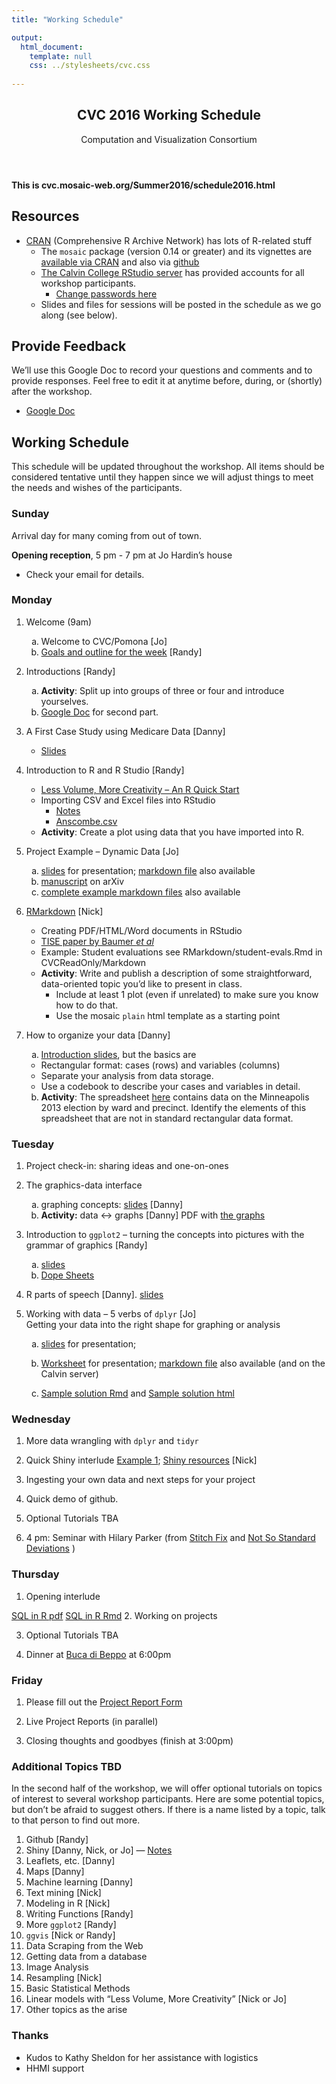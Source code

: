 ```yaml
---
title: "Working Schedule"

output: 
  html_document:
    template: null
    css: ../stylesheets/cvc.css
    
---
```



<script src="../javascripts/main.js"></script>
<!--[if lt IE 9]>
<script src="//html5shiv.googlecode.com/svn/trunk/html5.js"></script>
<![endif]-->

<meta name="viewport" content="width=device-width, initial-scale=1, user-scalable=no">

<div class="wrapper">
<nav>
<ul></ul>
</nav>
<section>
     
           
<header>
<h1>CVC 2016 Working Schedule</h1>
<p>Computation and Visualization Consortium</p>
</header> 

#### This is cvc.mosaic-web.org/Summer2016/schedule2016.html

## Resources

  * [CRAN](http://cran.r-project.org) (Comprehensive R Archive Network) has lots of R-related stuff
  * The `mosaic` package (version 0.14 or greater) and its vignettes are [available via CRAN](http://cran.r-project.org/web/packages/mosaic/index.html) and also via [github](https://github.com/ProjectMOSAIC/mosaic)
  * [The Calvin College RStudio server](http://rstudio.calvin.edu) has provided accounts for all workshop participants.
    * [Change passwords here](https://freeipa1.cs.calvin.edu/)
  * Slides and files for sessions will be posted in the schedule as we go along (see below).


## Provide Feedback

We'll use this Google Doc to record your questions and comments and to provide
responses.  Feel free to edit it at anytime before, during, or (shortly) after the workshop.

  * [Google Doc](https://docs.google.com/document/d/1AtoWauyDoBsHJd7yywkJNgiNaAXPiBjNhqO9Yw72jys/edit?usp=sharing)

## Working Schedule

This schedule will be updated throughout the workshop.  All items should be 
considered tentative until they happen since we will adjust things to 
meet the needs and wishes of the participants.

### Sunday

Arrival day for many coming from out of town. 

**Opening reception**, 5 pm - 7 pm at Jo Hardin's house
 
  * Check your email for details.

### Monday

 1. Welcome (9am)
    a. Welcome to CVC/Pomona [Jo]
    b. [Goals and outline for the week](Intro/IntroOverview.html) [Randy]

 2. Introductions [Randy]
    a. **Activity**: Split up into groups of three or four and introduce yourselves. 
    b. [Google Doc](https://docs.google.com/document/d/137aTs2EEcBdE7hg1tH68wjsorqSNdcB8VnZQmUX-VCs/edit?usp=sharing) for second part. 

 3. A First Case Study using Medicare Data [Danny]

    * [Slides](Intro/MedicareSpending.html)

 4. Introduction to R and R Studio [Randy]

    * [Less Volume, More Creativity -- An R Quick Start](Learn/LessVolume/LessVolume.html) 
    * Importing CSV and Excel files into RStudio
        * [Notes](Learn/ImportingData/ImportingData.html)
        * [Anscombe.csv](Learn/ImportingData/Anscombe.csv)
    
    * **Activity**: Create a plot using data that you have imported into R.

 7. Project Example -- Dynamic Data [Jo]    
 
     a. [slides](Learn/ProjectExamples/DynDataCVC.html) for presentation; 
        [markdown file](Learn/ProjectExamples/DynDataCVC.Rmd) also available  
     b. [manuscript](http://arxiv.org/abs/1603.04912) on arXiv  
     c. [complete example markdown files](http://research.pomona.edu/johardin/papers-and-publications/) also available

 5. [RMarkdown](http://prezi.com/vq6l5yqpnqma/) [Nick]
 
    * Creating PDF/HTML/Word documents in RStudio
    * [TISE paper by Baumer *et al*](http://escholarship.org/uc/item/90b2f5xh)
    * Example: Student evaluations see RMarkdown/student-evals.Rmd in CVCReadOnly/Markdown
    * **Activity**: Write and publish a description of some 
    straightforward, data-oriented topic you'd like to present in class. 
        * Include at least 1 plot (even if unrelated) to make sure 
        you know how to do that.  
        * Use the mosaic `plain` html template as a starting point
        
 6. How to organize your data [Danny]
    
    a. [Introduction slides](Learn/TidyData/tidy_data.html), but the basics are
    
    * Rectangular format: cases (rows) and variables (columns)
    * Separate your analysis from data storage.
    * Use a codebook to describe your cases and variables in detail.
       
    b. **Activity**: The spreadsheet [here](http://vote.minneapolismn.gov/www/groups/public/@clerk/documents/webcontent/wcms1p-126724.xlsx) contains data on the Minneapolis 2013 election by ward and precinct.  Identify the elements of this spreadsheet that are not in standard rectangular data format.
   
<!-- 
    c. **Activity**: Enter data [in this spreadsheet](https://docs.google.com/spreadsheet/ccc?key=0Am13enSalO74dFRFZHNlaVE3NjZfUjBQOUNoMmRlUWc&usp=sharing)
    indicating types of data you are interested in.
-->


### Tuesday
 
 1. Project check-in: sharing ideas and one-on-ones
 
 2. The graphics-data interface 
    a. graphing concepts: [slides](Learn/VizConcepts/VizConcepts.html) [Danny]
    b. **Activity:** data <-> graphs [Danny]
    PDF with [the graphs](Learn/VizConcepts/eye-training.pdf)
 3. Introduction to `ggplot2` --  turning the concepts into pictures 
 with the grammar of graphics [Randy]

    a. [slides](Learn/ggplot2/ggplot2Intro.pdf) 
    b. [Dope Sheets](Learn/ggplot2/ggplot2DopeSheets.pdf) 

 4. R parts of speech [Danny].   [slides](Learn/Parts_of_speech/R-command-structure.html)
 
 5. Working with data -- 5 verbs of `dplyr` [Jo]    
    Getting your data into the right shape for graphing or analysis
 
     a. [slides](Learn/Wrangling/dplyrCVC.html) for presentation; 
        <!-- [markdown file](Learn/Wrangling/dplyrCVC.Rmd) also available -->
 
     b. [Worksheet](Learn/Wrangling/dplyrwrkshtCVC.html) for presentation; 
       [markdown file](https://rawgit.com/dtkaplan/CVC/gh-pages/Summer2016/Learn/Wrangling/dplyrwrkshtCVC.Rmd) also available (and on the Calvin server)

     c. [Sample solution Rmd](https://rawgit.com/dtkaplan/CVC/gh-pages/Summer2016/Learn/Wrangling/dplyrwrkshtCVCsol.Rmd) and [Sample solution html](https://rawgit.com/dtkaplan/CVC/gh-pages/Summer2016/Learn/Wrangling/dplyrwrkshtCVCsol.html)
  
 
### Wednesday
 
 1. More data wrangling with `dplyr` and `tidyr` 
 
 <!--
    a. merging data from multiple sources [Danny]
        * [Slides](Learn/Join/joins.html) 
        * [bird-species spreadsheet](https://docs.google.com/spreadsheets/d/1GDKeulVSRXL7Q_5Q0a7Offc_IPX2T4sZ80VN5VLASew/edit#gid=0), 
        * zebrafish treatment [CSV file](Learn/Wrangling/FishTx.csv) 
    b. `gather()`, `spread()`, `separate()` [Randy]
        * [Notes](Learn/TidyData/TidyGapMinder.html)
    c. Building precursors [paper](http://www.amherst.edu/~nhorton/precursors)
-->
    
 2. Quick Shiny interlude [Example 1 ](https://r.amherst.edu/apps/nhorton/sat);
[Shiny resources](http://shiny.rstudio.com) [Nick]
 
 3. Ingesting your own data and next steps for your project
 
 4. Quick demo of github.
 
 4. Optional Tutorials TBA
 
 5. 4 pm:  Seminar with Hilary Parker (from [Stitch Fix](http://multithreaded.stitchfix.com/blog/) and [Not So Standard Deviations](https://soundcloud.com/nssd-podcast) )

### Thursday

 1. Opening interlude 

[SQL in R pdf](Learn/SQL/sql-example.pdf)
[SQL in R Rmd](https://rawgit.com/dtkaplan/CVC/gh-pages/Summer2016/Learn/SQL/sql-example.Rmd)
 2. Working on projects
 
 3. Optional Tutorials TBA
 
 4. Dinner at [Buca di Beppo](http://www.bucadibeppo.com/restaurants/ca/claremont/) at 6:00pm


### Friday

 1. Please fill out the  [Project Report Form]()
 
 2. Live Project Reports (in parallel)

 3. Closing thoughts and goodbyes (finish at 3:00pm)

<!--
 3. Finding R packages and documentation [Nick]
-->
  
### Additional Topics TBD

In the second half of the workshop, we will offer optional tutorials on topics of 
interest to several workshop participants.   Here are some potential topics, but 
don't be afraid to suggest others. If there is a name listed by a topic, talk to
that person to find out more.

1. Github [Randy]
3. Shiny [Danny, Nick, or Jo] --- [Notes](Learn/Shiny-breakout/readme.html)
4. Leaflets, etc. [Danny]
5. Maps [Danny]
5. Machine learning [Danny]
6. Text mining [Nick]
7. Modeling in R [Nick]
8. Writing Functions [Randy]
9. More `ggplot2` [Randy]
10. `ggvis` [Nick or Randy]
11. Data Scraping from the Web
1. Getting data from a database
12. Image Analysis
13. Resampling [Nick]
10. Basic Statistical Methods
15. Linear models with "Less Volume, More Creativity" [Nick or Jo]
16. Other topics as the arise 
 
### Thanks

* Kudos to Kathy Sheldon for her assistance with logistics 
* HHMI support
